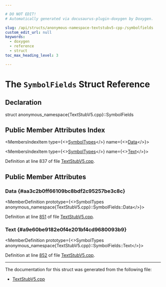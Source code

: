 ```yaml
---

# DO NOT EDIT!
# Automatically generated via docusaurus-plugin-doxygen by Doxygen.

slug: /api/structs/anonymous-namespace-textstubv5-cpp-/symbolfields
custom_edit_url: null
keywords:
  - doxygen
  - reference
  - struct
toc_max_heading_level: 3

---
```





# The `SymbolFields` Struct Reference

<DoxygenPage pluginConfig={pluginConfig}>



## Declaration

<CodeBlock>struct anonymous_namespace{TextStubV5.cpp}::SymbolFields</CodeBlock>

## Public Member Attributes Index

<MembersIndex>

<MembersIndexItem
  type={<><a href="/docs/api/structs/anonymous-namespace-textstubv5-cpp-/symbolfields/symboltypes">SymbolTypes</a></>}
  name={<><a href="#aa3c2b0ff66109bc8bdf2c95257be3c8c">Data</a></>}>
</MembersIndexItem>

<MembersIndexItem
  type={<><a href="/docs/api/structs/anonymous-namespace-textstubv5-cpp-/symbolfields/symboltypes">SymbolTypes</a></>}
  name={<><a href="#a9e60be9182e0f4e201bf4cd9680093b9">Text</a></>}>
</MembersIndexItem>

</MembersIndex>


Definition at line 837 of file <a href="/docs/api/files/lib/lib/textapi/textstubv5-cpp">TextStubV5.cpp</a>.

<SectionDefinition>

## Public Member Attributes

### Data {#aa3c2b0ff66109bc8bdf2c95257be3c8c}

<MemberDefinition
  prototype={<>SymbolTypes anonymous&#95;namespace&#123;TextStubV5.cpp&#125;::SymbolFields::Data</>}>

Definition at line <a href="/docs/api/files/lib/lib/textapi/textstubv5-cpp/#l00851">851</a> of file <a href="/docs/api/files/lib/lib/textapi/textstubv5-cpp">TextStubV5.cpp</a>.
</MemberDefinition>

### Text {#a9e60be9182e0f4e201bf4cd9680093b9}

<MemberDefinition
  prototype={<>SymbolTypes anonymous&#95;namespace&#123;TextStubV5.cpp&#125;::SymbolFields::Text</>}>

Definition at line <a href="/docs/api/files/lib/lib/textapi/textstubv5-cpp/#l00852">852</a> of file <a href="/docs/api/files/lib/lib/textapi/textstubv5-cpp">TextStubV5.cpp</a>.
</MemberDefinition>

</SectionDefinition>

<hr/>

The documentation for this struct was generated from the following file:

<ul>
<li><a href="/docs/api/files/lib/lib/textapi/textstubv5-cpp">TextStubV5.cpp</a></li>
</ul>

</DoxygenPage>

